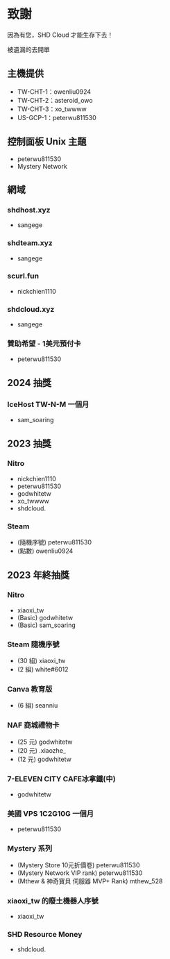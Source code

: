 
# 致謝

因為有您，SHD Cloud 才能生存下去！

<Callout type="info">被遺漏的去開單</Callout>

## 主機提供

- TW-CHT-1：owenliu0924
- TW-CHT-2：asteroid_owo
- TW-CHT-3：xo_twwww
- US-GCP-1：peterwu811530

## 控制面板 Unix 主題

- peterwu811530
- Mystery Network

## 網域

### shdhost.xyz

- sangege

### shdteam.xyz

- sangege

### scurl.fun

- nickchien1110

### shdcloud.xyz

- sangege

### 贊助希望 - 1美元預付卡

- peterwu811530

## 2024 抽獎

### IceHost TW-N-M 一個月

- sam_soaring

## 2023 抽獎

### Nitro

- nickchien1110
- peterwu811530
- godwhitetw
- xo_twwww
- shdcloud.

### Steam

- (隨機序號) peterwu811530
- (點數) owenliu0924

## 2023 年終抽獎

### Nitro

- xiaoxi_tw
- (Basic) godwhitetw
- (Basic) sam_soaring

### Steam 隨機序號

- (30 組) xiaoxi_tw
- (2 組) white#6012

### Canva 教育版

- (6 組) seanniu

### NAF 商城禮物卡

- (25 元) godwhitetw
- (20 元) .xiaozhe\_
- (12 元) godwhitetw

### 7-ELEVEN CITY CAFE冰拿鐵(中)

- godwhitetw

### 美國 VPS 1C2G10G 一個月

- peterwu811530

### Mystery 系列

- (Mystery Store 10元折價卷) peterwu811530
- (Mystery Network VIP rank) peterwu811530
- (Mthew & 神奇寶貝 伺服器 MVP+ Rank) mthew_528

### xiaoxi_tw 的廢土機器人序號

- xiaoxi_tw

### SHD Resource Money

- shdcloud.
